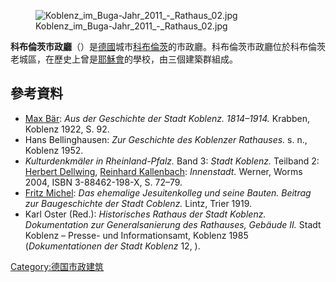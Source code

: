 [[File:Koblenz_im_Buga-Jahr_2011_-_Rathaus_02.jpg|thumb]]

'''科布倫茨市政廳'''（{{lang-de|Rathaus}}）是[[德國|德國]]城市[[科布倫茨|科布倫茨]]的市政廳。科布倫茨市政廳位於科布倫茨老城區，在歷史上曾是[[耶穌會|耶穌會]]的學校，由三個建築群組成。
==參考資料==
* [[Max_Bär|Max Bär]]: ''Aus der Geschichte der Stadt Koblenz. 1814–1914.'' Krabben, Koblenz 1922, S. 92.
* Hans Bellinghausen: ''Zur Geschichte des Koblenzer Rathauses.'' s. n., Koblenz 1952.
* ''Kulturdenkmäler in Rheinland-Pfalz.'' Band 3: ''Stadt Koblenz.'' Teilband 2:  [[Herbert_Dellwing|Herbert Dellwing]], [[Reinhard_Kallenbach|Reinhard Kallenbach]]: ''Innenstadt.'' Werner, Worms 2004, ISBN 3-88462-198-X, S. 72–79.
* [[Fritz_Michel|Fritz Michel]]: ''Das ehemalige Jesuitenkolleg und seine Bauten. Beitrag zur Baugeschichte der Stadt Coblenz.'' Lintz, Trier 1919.
* Karl Oster (Red.): ''Historisches Rathaus der Stadt Koblenz. Dokumentation zur Generalsanierung des Rathauses, Gebäude II.'' Stadt Koblenz – Presse- und Informationsamt, Koblenz 1985 (''Dokumentationen der Stadt Koblenz'' 12, {{ZDB|237933-8}}).
{{commonscat|Rathaus (Koblenz)}}
[[Category:德国市政建筑|Category:德国市政建筑]]